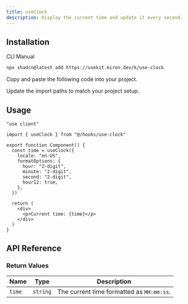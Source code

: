 ```yaml
---
title: useClock
description: Display the current time and update it every second.
---
```


<ComponentPreview name="use-clock-demo" />

## Installation

<CodeTabs>

<TabsList>
  <TabsTrigger value="cli">CLI</TabsTrigger>
  <TabsTrigger value="manual">Manual</TabsTrigger>
</TabsList>

<TabsContent value="cli">

```bash
npx shadcn@latest add https://usekit.kiron.dev/k/use-clock
```

</TabsContent>

<TabsContent value="manual">

<Steps>

<Step>Copy and paste the following code into your project.</Step>

<ComponentSource name="use-clock" />

<Step>Update the import paths to match your project setup.</Step>

</Steps>

</TabsContent>

</CodeTabs>

## Usage

```tsx {3, 6-14}
"use client"

import { useClock } from "@/hooks/use-clock"

export function Component() {
  const time = useClock({
    locale: "en-US",
    formatOptions: {
      hour: "2-digit",
      minute: "2-digit",
      second: "2-digit",
      hour12: true,
    },
  })

  return (
    <div>
      <p>Current time: {time}</p>
    </div>
  )
}
```

## API Reference

### Return Values

| Name   | Type     | Description                               |
| ------ | -------- | ----------------------------------------- |
| `time` | `string` | The current time formatted as `HH:mm:ss`. |

